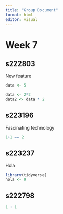 ```yaml
---
title: "Group Document"
format: html
editor: visual
---
```


# Week 7

## s222803

New feature

```r
data <- 5
```

```r
data <- 2*2
data2 <- data * 2
```

## s223196

Fascinating technology

```r
1+1 == 2
```

## s223237

Hola

```r
library(tidyverse)
hola <- 9
```

## s222798

```r
1 + 1
```
